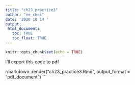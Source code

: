 ```yaml
---
title: "ch23_practice3"
author: "ne_choi"
date: '2020 10 14 '
output:
 html_document:
   toc: TRUE
   toc_float: TRUE
---
```


```r
knitr::opts_chunk$set(echo = TRUE)
```

I'll export this code to pdf

rmarkdown::render("ch23_practice3.Rmd", output_format = "pdf_document")
```